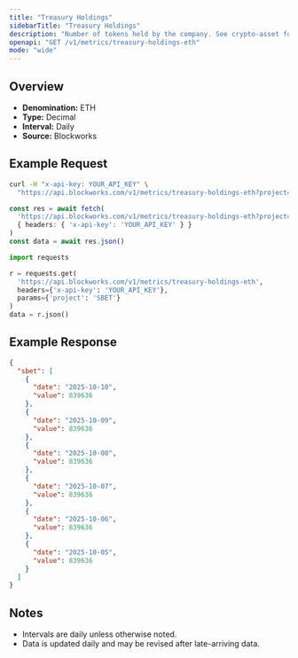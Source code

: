 ```yaml
---
title: "Treasury Holdings"
sidebarTitle: "Treasury Holdings"
description: "Number of tokens held by the company. See crypto-asset for asset indicator"
openapi: "GET /v1/metrics/treasury-holdings-eth"
mode: "wide"
---
```


## Overview

- **Denomination:** ETH
- **Type:** Decimal
- **Interval:** Daily
- **Source:** Blockworks

## Example Request

<CodeGroup>

```bash cURL
curl -H "x-api-key: YOUR_API_KEY" \
  "https://api.blockworks.com/v1/metrics/treasury-holdings-eth?project=SBET"
```

```typescript TypeScript
const res = await fetch(
  'https://api.blockworks.com/v1/metrics/treasury-holdings-eth?project=SBET',
  { headers: { 'x-api-key': 'YOUR_API_KEY' } }
)
const data = await res.json()
```

```python Python
import requests

r = requests.get(
  'https://api.blockworks.com/v1/metrics/treasury-holdings-eth',
  headers={'x-api-key': 'YOUR_API_KEY'},
  params={'project': 'SBET'}
)
data = r.json()
```

</CodeGroup>

## Example Response

```json
{
  "sbet": [
    {
      "date": "2025-10-10",
      "value": 839636
    },
    {
      "date": "2025-10-09",
      "value": 839636
    },
    {
      "date": "2025-10-08",
      "value": 839636
    },
    {
      "date": "2025-10-07",
      "value": 839636
    },
    {
      "date": "2025-10-06",
      "value": 839636
    },
    {
      "date": "2025-10-05",
      "value": 839636
    }
  ]
}
```

## Notes
- Intervals are daily unless otherwise noted.
- Data is updated daily and may be revised after late-arriving data.